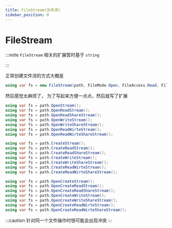 ```yaml
---
title: FileStream(文件流)
sidebar_position: 8
---
```


# FileStream

:::note
`FileStream` 相关的扩展暂时基于 `string`

:::

正常创建文件流的方式大概是

```csharp
using var fs = new FileStream(path, FileMode.Open, FileAccess.Read, FileShare.Read);
```

然后感觉太麻烦了， 为了写起来方便一点点，然后就写了扩展

```csharp
using var fs = path.OpenStream();
using var fs = path.OpenReadStream();
using var fs = path.OpenReadShareStream();
using var fs = path.OpenWriteStream();
using var fs = path.OpenWriteShareStream();
using var fs = path.OpenReadWirteStream();
using var fs = path.OpenReadWirteShareStream();

using var fs = path.CreateStream();
using var fs = path.CreateReadStream();
using var fs = path.CreateReadShareStream();
using var fs = path.CreateWriteStream();
using var fs = path.CreateWriteShareStream();
using var fs = path.CreateReadWirteStream();
using var fs = path.CreateReadWirteShareStream();

using var fs = path.OpenCreateStream();
using var fs = path.OpenCreateReadStream();
using var fs = path.OpenCreateReadShareStream();
using var fs = path.OpenCreateWriteStream();
using var fs = path.OpenCreateWriteShareStream();
using var fs = path.OpenCreateReadWirteStream();
using var fs = path.OpenCreateReadWirteShareStream();
```

:::caution
针对同一个文件操作时很可能会出现冲突
:::
